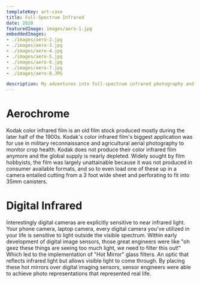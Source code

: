 ```yaml
---
templateKey: art-case
title: Full-Spectrum Infrared 
date: 2020
featuredImage: images/aero-1.jpg
embeddedImages:
- ./images/aero-2.jpg
- ./images/aero-3.jpg
- ./images/aero-4.jpg
- ./images/aero-5.jpg
- ./images/aero-6.jpg
- ./images/aero-7.jpg
- ./images/aero-8.JPG

description: My adventures into full-spectrum infrared photography and the symbolism it holds for me.
---
```




<Row>  
<Wrapper>   

# Aerochrome   

Kodak color infrared film is an old film stock produced mostly during the later half of the 1900s. Kodak's color infrared film's biggest application was for use in military reconnaissance and agricultural aerial photography to monitor crop health.
Kodak does not produce their color infrared film anymore and the global supply is nearly depleted. Widely sought by film hobbyists, the film was largely unattainable because it was not produced in consumer available formats, and so to even load one of these up in a camera entailed cutting from a 3 foot wide sheet and perforating to fit into 35mm canisters.   
</Wrapper>
<Wrapper>
    <Img fluid={props.embeddedImages.image1.fluid} />   
</Wrapper> 
</Row>   

<Row>
  

<Wrapper>   

# Digital Infrared   

Interestingly digital cameras are explicitly sensitive to near infrared light. Your phone camera, laptop camera, every digital camera you've utilized in your life is sensitive to light outside the visible spectrum.
Within early development of digital image sensors, those great engineers were like "oh geez these things are seeing too much light, we need to filter this out!" Which led to the implementation of "Hot Mirror" glass filters. An optic that reflects infrared light but allows visible light to come through. By placing these hot mirrors over digital imaging sensors, sensor engineers were able to achieve photo representations that represented real life.   
</Wrapper>   
<Wrapper>
    <Img fluid={props.embeddedImages.image2.fluid} />   
</Wrapper> 
</Row>   

<Col>  
<Wrapper>
    <Img fluid={props.embeddedImages.image4.fluid} />   
    <Img fluid={props.embeddedImages.image5.fluid} />   
    <Img fluid={props.embeddedImages.image6.fluid} />   
    <Img fluid={props.embeddedImages.image7.fluid} />   
</Wrapper> 
</Col> 
